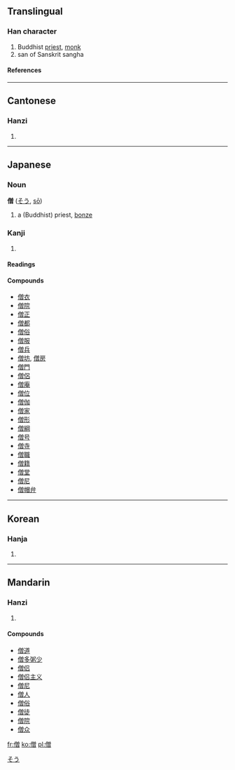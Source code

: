 ==Translingual==
===Han character===
{{Han char|rn=9|rad=人|as=12|sn=14|four=2826<sub>6</sub>|canj=人金田日 (OCWA)}}
# Buddhist [[priest]], [[monk]]
# san of Sanskrit sangha
====References====
{{Han ref|kx=0117.140|dkj=01076|dj=0248.200|hdz=10222.010|uh=50E7|ud=20711|bh=B9AC|bd=47532}}
----
==Cantonese==
===Hanzi===
{{yue-hanzi|jyut=|y=jang1, sang1}}
# {{defn|Cantonese}}
----
== Japanese ==


===Noun===
[[Category:Japanese nouns|そう]]
'''僧''' ([[そう]], [[sō]])
#a (Buddhist) priest, [[bonze]]


===Kanji===
{{ja-kanji|grade=c|rs=人12}}
# {{defn|Japanese}} <!-- line may be deleted if/when POS headers are added --> 
====Readings====
{{ja-readings|on=[[そう]] ([[sō]])|kun=[[ぼうず]] ([[bōzu]])}}
====Compounds====
*[[僧衣]]
*[[僧院]]
*[[僧正]]
*[[僧都]]
*[[僧俗]]
*[[僧服]]
*[[僧兵]]
*[[僧坊]], [[僧房]]
*[[僧門]]
*[[僧侶]]
*[[僧庵]]
*[[僧位]]
*[[僧伽]]
*[[僧家]]
*[[僧形]]
*[[僧綱]]
*[[僧号]]
*[[僧寺]]
*[[僧職]]
*[[僧籍]]
*[[僧堂]]
*[[僧尼]]
*[[僧帽弁]]
----
==Korean==
===Hanja===
{{ko-hanja|hangeul=[[승]]|rv=seung|mr=sŭng}}
# {{defn|Korean}}
----
==Mandarin==
===Hanzi===
{{cmn-hanzi|pin=[[sēng]] (seng1)|wg=seng<sup>1</sup>}}
# {{defn|Mandarin}}

====Compounds====
*[[僧道]]
*[[僧多粥少]]
*[[僧侣]]
*[[僧侣主义]]
*[[僧尼]]
*[[僧人]]
*[[僧俗]]
*[[僧徒]]
*[[僧院]]
*[[僧众]]

[[fr:僧]]
[[ko:僧]]
[[pl:僧]]